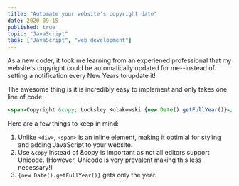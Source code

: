 ```yaml
---
title: "Automate your website's copyright date"
date: 2020-09-15
published: true
topic: "JavaScript"
tags: ["JavaScript", "web development"]
---
```


As a new coder, it took me learning from an experiened professional that my website's copyright could be automatically updated for me--instead of setting a notification every New Years to update it!

The awesome thing is it is incredibly easy to implement and only takes one line of code:

```jsx
<span>Copyright &copy; Locksley Kolakowski {new Date().getFullYear()}</span>
```

Here are a few things to keep in mind:

1. Unlike `<div>`, `<span>` is an inline element, making it optimial for styling and adding JavaScript to your website.
2. Use `&copy` instead of &copy is important as not all editors support Unicode. (However, Unicode is very prevalent making this less necessary!)
3. `{new Date().getFullYear()}` gets only the year.
